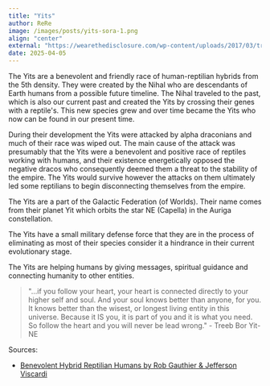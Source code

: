 ```yaml
---
title: "Yits"
author: ReRe
image: /images/posts/yits-sora-1.png
align: "center"
external: "https://wearethedisclosure.com/wp-content/uploads/2017/03/treb-bor-yit-ne-book-rob.png?w=1000"
date: 2025-04-05
---
```


The Yits are a benevolent and friendly race of human-reptilian hybrids from the 5th density.
They were created by the Nihal who are descendants of Earth humans from a possible future timeline.
The Nihal traveled to the past, which is also our current past and created the Yits by crossing their
genes with a reptile's. This new species grew and over time became the Yits who now can be found
in our present time.

During their development the Yits were attacked by alpha draconians and much of their race was wiped out.
The main cause of the attack was presumably that the Yits were a benevolent and positive race of reptiles
working with humans,
and their existence energetically opposed the negative dracos who consequently deemed them a threat to the
stability of the empire. The Yits would survive however the attacks on them ultimately led some reptilians
to begin disconnecting themselves from the empire.

The Yits are a part of the Galactic Federation (of Worlds). Their name comes from their planet Yit which
orbits the star NE (Capella) in the Auriga constellation.

The Yits have a small military defense force that they are in the process of eliminating as most of their
species consider it a hindrance in their current evolutionary stage.

The Yits are helping humans by giving messages, spiritual guidance and connecting humanity to other entities.

>  "...if you follow your heart, your heart is connected directly to your higher self and soul.
> And your soul knows better than anyone, for you. It knows better than the wisest,
> or longest living entity in this universe. Because it IS you, it is part of you and it is what you need.
> So follow the heart and you will never be lead wrong." - Treeb Bor Yit-NE

Sources:
* [Benevolent Hybrid Reptilian Humans by Rob Gauthier & Jefferson Viscardi](https://archive.org/details/BenevolentHybridReptilianHumans_201304)